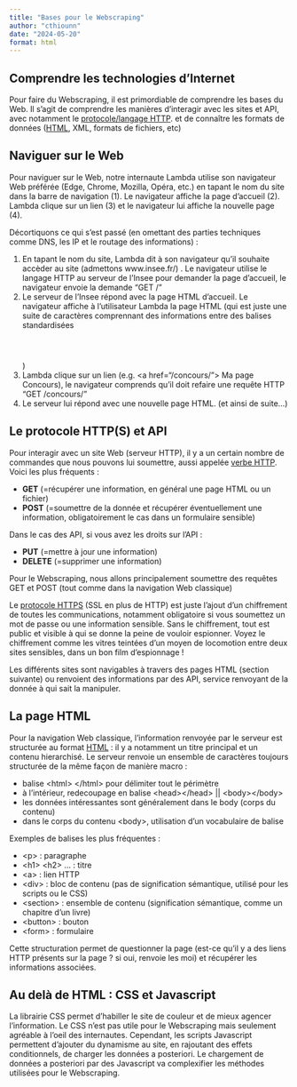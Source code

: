 ```yaml
---
title: "Bases pour le Webscraping"
author: "cthiounn"
date: "2024-05-20"
format: html
---
```


## Comprendre les technologies d'Internet

Pour faire du Webscraping, il est primordiable de comprendre les bases du Web.
Il s'agit de comprendre les manières d'interagir avec les sites et API, avec notamment le [protocole/langage HTTP](https://fr.wikipedia.org/wiki/Hypertext_Transfer_Protocol).
et de connaître les formats de données ([HTML](https://fr.wikipedia.org/wiki/Hypertext_Markup_Language), XML, formats de fichiers, etc)

## Naviguer sur le Web

Pour naviguer sur le Web, notre internaute Lambda utilise son navigateur Web préférée (Edge, Chrome, Mozilla, Opéra, etc.) en tapant le nom du site dans la barre de navigation (1).
Le navigateur affiche la page d'accueil (2). Lambda clique sur un lien (3) et le navigateur lui affiche la nouvelle page (4).

Décortiquons ce qui s'est passé (en omettant des parties techniques comme DNS, les IP et le routage des informations) :

(1) En tapant le nom du site, Lambda dit à son navigateur qu'il souhaite accèder au site (admettons www.insee.fr/) . Le navigateur utilise le langage HTTP au serveur de l'Insee pour demander la page d'accueil, le navigateur envoie la demande "GET /"
(2) Le serveur de l'Insee répond avec la page HTML d'accueil. Le navigateur affiche à l'utilisateur Lambda la page HTML (qui est juste une suite de caractères comprennant des informations entre des balises standardisées <html><header></header><body></body></html>)
(3) Lambda clique sur un lien (e.g. \<a href="/concours/"> Ma page Concours</a>), le navigateur comprends qu'il doit refaire une requête HTTP "GET /concours/"
(4) Le serveur lui répond avec une nouvelle page HTML. (et ainsi de suite...)

## Le protocole HTTP(S) et API

Pour interagir avec un site Web (serveur HTTP), il y a un certain nombre de commandes que nous pouvons lui soumettre, aussi appelée [verbe HTTP](https://fr.wikipedia.org/wiki/Hypertext_Transfer_Protocol#M%C3%A9thodes). Voici les plus fréquents :

* **GET** (=récupérer une information, en général une page HTML ou un fichier)
* **POST** (=soumettre de la donnée et récupérer éventuellement une information, obligatoirement le cas dans un formulaire sensible)

Dans le cas des API, si vous avez les droits sur l'API :

* **PUT** (=mettre à jour une information)
* **DELETE** (=supprimer une information)

Pour le Webscraping, nous allons principalement soumettre des requêtes GET et POST (tout comme dans la navigation Web classique)

Le [protocole HTTPS](https://fr.wikipedia.org/wiki/Hypertext_Transfer_Protocol_Secure) (SSL en plus de HTTP) est juste l'ajout d'un chiffrement de toutes les communications, notamment obligatoire si vous soumettez un mot de passe ou une information sensible.
Sans le chiffrement, tout est public et visible à qui se donne la peine de vouloir espionner.
Voyez le chiffrement comme les vitres teintées d'un moyen de locomotion entre deux sites sensibles, dans un bon film d'espionnage !

Les différents sites sont navigables à travers des pages HTML (section suivante) ou renvoient des informations par des API, service renvoyant de la donnée à qui sait la manipuler.

## La page HTML

Pour la navigation Web classique, l'information renvoyée par le serveur est structurée au format [HTML](https://fr.wikipedia.org/wiki/Hypertext_Markup_Language) : il y a notamment un titre principal et un contenu hierarchisé.
Le serveur renvoie un ensemble de caractères toujours structurée de la même façon de manière macro :

* balise \<html> \</html> pour délimiter tout le périmètre
* à l'intérieur, redecoupage en balise \<head>\</head> || \<body>\</body>
* les données intéressantes sont généralement dans le body (corps du contenu)
* dans le corps du contenu \<body>, utilisation d'un vocabulaire de balise 

Exemples de balises les plus fréquentes :

* \<p> : paragraphe
* \<h1> \<h2> ... : titre 
* \<a> : lien HTTP 
* \<div> : bloc de contenu (pas de signification sémantique, utilisé pour les scripts ou le CSS)
* \<section> : ensemble de contenu (signification sémantique, comme un chapitre d'un livre)
* \<button> : bouton
* \<form> : formulaire

Cette structuration permet de questionner la page (est-ce qu'il y a des liens HTTP présents sur la page ? si oui, renvoie les moi) et récupérer les informations associées.

## Au delà de HTML : CSS et Javascript

La librairie CSS permet d'habiller le site de couleur et de mieux agencer l'information. Le CSS n'est pas utile pour le Webscraping mais seulement agréable à l'oeil des internautes.
Cependant, les scripts Javascript permettent d'ajouter du dynamisme au site, en rajoutant des effets conditionnels, de charger les données a posteriori.
Le chargement de données a posteriori par des Javascript va complexifier les méthodes utilisées pour le Webscraping.